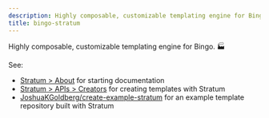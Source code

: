 ```yaml
---
description: Highly composable, customizable templating engine for Bingo. 🏭
title: bingo-stratum
---
```



Highly composable, customizable templating engine for Bingo. 🏭

<PackageManagers type="add" pkg="bingo-stratum" />

See:

- [Stratum > About](/engines/stratum/about) for starting documentation
- [Stratum > APIs > Creators](/engines/stratum/apis/creators) for creating templates with Stratum
- [JoshuaKGoldberg/create-example-stratum](https://github.com/JoshuaKGoldberg/create-example-stratum) for an example template repository built with Stratum
